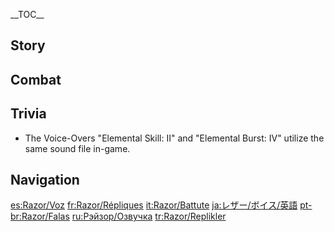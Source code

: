 {{CharacterTabs}}
{{LanguageTabs}}
__TOC__
==Story==
{{VO/Story
|character           = Razor

|vo_01_01_title      = Hello
|vo_01_01_file       = VO_{language}{character} Hello.ogg
|vo_01_01_tx         = You smell... *sniff* nice! Let's hunt.

|vo_02_01_title      = Chat: Scent
|vo_02_01_file       = VO_{language}{character} Chat - Scent.ogg
|vo_02_01_tx         = *sniff* I smell rabbit.
|vo_02_02_title      = Chat: Hunger
|vo_02_02_file       = VO_{language}{character} Chat - Hunger.ogg
|vo_02_02_tx         = I'm hungry. Let's hunt.
|vo_02_03_title      = Chat: Wind-gazing
|vo_02_03_file       = VO_{language}{character} Chat - Storm Watch.ogg
|vo_02_03_tx         = I keep watch. You leave, you call me.

<!-- Weather -->
|vo_03_01_title      = When Thunder Strikes: Warning
|vo_03_01_file       = VO_{language}{character} When Thunder Strikes - Warning.ogg
|vo_03_01_tx         = If you're scared of lightning, hide now.
|vo_03_02_title      = When Thunder Strikes: Guidance
|vo_03_02_file       = VO_{language}{character} When Thunder Strikes - Guidance.ogg
|vo_03_02_tx         = Avoid the trees. Follow me.
|vo_03_03_title      = When It's Windy
|vo_03_03_file       = VO_{language}{character} When It's Windy.ogg
|vo_03_03_tx         = Wind... I like the wind.
|vo_03_04_title      = When the Wind Is Blowing
|vo_03_04_file       = VO_{language}{character} When the Wind Is Blowing.ogg
|vo_03_04_tx         = The wind... bites hard.

|vo_04_01_title      = Good Morning
|vo_04_01_file       = VO_{language}{character} Good Morning.ogg
|vo_04_01_tx         = The sun is up. Time to hunt.
|vo_04_02_title      = Good Afternoon
|vo_04_02_file       = VO_{language}{character} Good Afternoon.ogg
|vo_04_02_tx         = I had a big lunch. Lots of meat. Mm, I'm happy.
|vo_04_03_title      = Good Evening
|vo_04_03_file       = VO_{language}{character} Good Evening.ogg
|vo_04_03_tx         = Go to sleep. I watch the moon.
|vo_04_04_title      = Good Night
|vo_04_04_file       = VO_{language}{character} Good Night.ogg
|vo_04_04_tx         = You sleep now. I keep watch.

|vo_05_01_title      = About {name}
|vo_05_01_file       = VO_{language}{character} About {character}.ogg
|vo_05_01_tx         = I have no human family. I am a wolf.

|vo_06_01_title      = About Us: Friends
|vo_06_01_file       = VO_{language}{character} About Us - Friends.ogg
|vo_06_01_tx         = You are my friend. We can hunt. Together!
|vo_06_02_title      = About Us: Weapons
|vo_06_02_friendship = 6
|vo_06_02_file       = VO_{language}{character} About Us - Weapons.ogg
|vo_06_02_tx         = I have iron claws and teeth of thunder. I protect you.

|vo_07_01_title      = About the [[Vision]]
|vo_07_01_friendship = 4
|vo_07_01_file       = VO_{language}{character} About the Vision.ogg
|vo_07_01_tx         = Vision helps Razor... fight with lightning tooth! Protect Lupical!
|vo_07_02_title      = Something to Share
|vo_07_02_file       = VO_{language}{character} Something to Share.ogg
|vo_07_02_tx         = I like the stars at night. So many stars. In the sky, in the lake. And in the city.
|vo_07_03_title      = Interesting Things
|vo_07_03_file       = VO_{language}{character} Interesting Things.ogg
|vo_07_03_tx         = The wolves are my Lupical. My family.

|vo_08_01_title      = About [[Lisa]]
|vo_08_01_friendship = 4
|vo_08_01_quest      = The Meaning of Lupical
|vo_08_01_file       = VO_{language}{character} About Lisa.ogg
|vo_08_01_tx         = Lisa lightning makes the sky black. She is strong. She is scary.
|vo_08_01_mention    = Lisa
|vo_08_02_title      = About [[Barbara]]
|vo_08_02_friendship = 4
|vo_08_02_file       = VO_{language}{character} About Barbara.ogg
|vo_08_02_tx         = Shining Barbara is a good child. Very good child.
|vo_08_02_mention    = Barbara
|vo_08_03_title      = About [[Diluc]]
|vo_08_03_friendship = 4
|vo_08_03_file       = VO_{language}{character} About Diluc.ogg
|vo_08_03_tx         = Diluc is red and black. Hot and cold.
|vo_08_03_mention    = Diluc
|vo_08_04_title      = About [[Venti]]
|vo_08_04_friendship = 4
|vo_08_04_file       = VO_{language}{character} About Venti.ogg
|vo_08_04_tx         = Razor doesn't know poems, but... Lupical likes them.
|vo_08_04_mention    = Venti
|vo_08_05_title      = About [[Bennett]]
|vo_08_05_friendship = 4
|vo_08_05_file       = VO_{language}{character} About Bennett.ogg
|vo_08_05_tx         = Bennett... Much talking. Eat with him, never full.
|vo_08_05_mention    = Bennett
|vo_08_06_title      = About [[Klee]]
|vo_08_06_friendship = 4
|vo_08_06_quest      = The Meaning of Lupical
|vo_08_06_file       = VO_{language}{character} About Klee.ogg
|vo_08_06_tx         = Klee, friend! Friend, but... big hassle.
|vo_08_06_mention    = Klee
|vo_08_07_title      = About [[Varka]]: Stranger
|vo_08_07_friendship = 4
|vo_08_07_file       = VO_{language}{character} About Varka - Stranger.ogg
|vo_08_07_tx         = Varka? Razor doesn't know...
|vo_08_07_mention    = Varka
|vo_08_08_title      = About Varka: Memory
|vo_08_08_friendship = 6
|vo_08_08_file       = VO_{language}{character} About Varka - Memory.ogg
|vo_08_08_tx         = Oh, Varka is... a name. That man big. Big steelclaw, Razor's name &mdash; Varka gave him. Oh... want to see him.
|vo_08_08_mention    = Varka

|vo_09_01_title      = More About {name}: I
|vo_09_01_file       = VO_{language}{character} More About {character} - 01.ogg
|vo_09_01_tx         = *sniff* Hmm... You smell kind. Do you like meat?
|vo_09_02_title      = More About {name}: II
|vo_09_02_friendship = 3
|vo_09_02_file       = VO_{language}{character} More About {character} - 02.ogg
|vo_09_02_tx         = You are strong. Like a wolf. I like to hunt with you. We catch a lot.
|vo_09_03_title      = More About {name}: III
|vo_09_03_friendship = 4
|vo_09_03_file       = VO_{language}{character} More About {character} - 03.ogg
|vo_09_03_tx         = Lupical means wolf home&mdash; no, Lupical means wolf family. My Lupical lives in the woods. They say I am their Lupical.
|vo_09_04_title      = More About {name}: IV
|vo_09_04_friendship = 5
|vo_09_04_file       = VO_{language}{character} More About {character} - 04.ogg
|vo_09_04_tx         = My Lupical is my only family. But I don't have four legs, not like them. Because I'm not a real wolf. Sometimes, this makes me sad.
|vo_09_05_title      = More About {name}: V
|vo_09_05_friendship = 6
|vo_09_05_file       = VO_{language}{character} More About {character} - 05.ogg
|vo_09_05_tx         = When I run with you, when I hunt with you, I am happy. With you, I am not a wolf, I am not a boy, I am just me. I am Razor. Because you are my friend. You are my Lupical. I hope you feel happy, too!

|vo_10_01_title      = {name}'s Hobbies
|vo_10_01_file       = VO_{language}{character} Hobbies.ogg
|vo_10_01_tx         = I like Lupical. I like the woods. I like my friend. I like to run!
|vo_10_02_title      = {name}'s Troubles
|vo_10_02_file       = VO_{language}{character} Troubles.ogg
|vo_10_02_tx         = Talking makes me tired. Talking is... hard. But... I have to try.
|vo_10_03_title      = Favorite Food
|vo_10_03_file       = VO_{language}{character} Favorite Food.ogg
|vo_10_03_tx         = I like meat, and... I like potatoes.
|vo_10_04_title      = Least Favorite Food
|vo_10_04_file       = VO_{language}{character} Least Favorite Food.ogg
|vo_10_04_tx         = Greens are bad. Animal eats green things. Then I eat animal!

<!-- Receiving a Gift -->
|vo_11_01_title      = Receiving a Gift: I
|vo_11_01_file       = VO Razor Receiving a Gift - 01.ogg
|vo_11_01_tx         = Smells good, also tastes good, I like it.

|vo_11_02_title      = Receiving a Gift: II
|vo_11_02_file       = VO Razor Receiving a Gift - 02.ogg
|vo_11_02_tx         = Eating this gives me energy, makes me happy.

|vo_11_03_title      = Receiving a Gift: III
|vo_11_03_file       = VO Razor Receiving a Gift - 03.ogg
|vo_11_03_tx         = Eating it, bad. Not eating it, also bad. I'm a bit sad.

|vo_12_01_title      = Birthday
|vo_12_01_file       = VO_{language}{character} Birthday.ogg
|vo_12_01_tx         = Today is your day. You were born on this day, many moons ago. I want to make you happy today. Can we eat meat together?

|vo_13_01_title      = Feelings About Ascension: Intro
|vo_13_01_ascension  = 1
|vo_13_01_file       = VO_{language}{character} Feelings About Ascension - 01.ogg
|vo_13_01_tx         = Arms... bigger!
|vo_13_02_title      = Feelings About Ascension: Building Up
|vo_13_02_ascension  = 2
|vo_13_02_file       = VO_{language}{character} Feelings About Ascension - 02.ogg
|vo_13_02_tx         = Grr! Sharpen claws. Sharpen teeth. Become stronger!
|vo_13_03_title      = Feelings About Ascension: Climax
|vo_13_03_ascension  = 4
|vo_13_03_file       = VO_{language}{character} Feelings About Ascension - 03.ogg
|vo_13_03_tx         = Run... Hunt... No. No! Must... become stronger!
|vo_13_04_title      = Feelings About Ascension: Conclusion
|vo_13_04_ascension  = 6
|vo_13_04_file       = VO_{language}{character} Feelings About Ascension - 04.ogg
|vo_13_04_tx         = Teeth. Claws. Legs. All bigger. All stronger! To protect you.
}}

==Combat==
{{Combat VO
|character           = Razor

|skill_1_tx          = Get back!
|skill_2_tx          = Ah!
|skill_3_tx          = Heyah!
|skill_4_file        = Elemental Skill 1 04
|skill_5_file        = Elemental Skill 1 05
|skill_6_file        = Elemental Skill 1 06
|skill_6_tx          = Keep back!

|burst_1_tx          = Raaaarrr!
|burst_2_tx          = *howls*
|burst_3_tx          = *roars*
|burst_4_file        = Elemental Skill 1 02
|burst_4_tx          = Rar!<!-- Skill 1 02 here is intentional until it gets fixed in-game -->

|sprint-s_1_file     = Sprint Start 01,Sprint Start 02,Sprint Start 03

|glider_1_file       = Deploying Wind Glider 01,Deploying Wind Glider 02,Deploying Wind Glider 03

|chest_1_tx          = These things... useful?
|chest_2_tx          = Empty chest... good for storage.
|chest_3_tx          = Smell of treasure... strange.

|low-hp_1_tx         = Argh!
|low-hp_2_tx         = *grunt* A-a-awoooo!
|low-hp_3_tx         = I kill you!

|ally-low-hp_1_tx    = No!
|ally-low-hp_2_tx    = Wake up!

|fallen_1_tx         = Can't... breathe...
|fallen_2_tx         = Take me back...
|fallen_3_tx         = Lupical... my Lupical...

|hit-l_1_file        = Light Hit Taken 01,Light Hit Taken 02,Light Hit Taken 03,Light Hit Taken 04,Light Hit Taken 05,Light Hit Taken 06

|hit-h_1_file        = Heavy Hit Taken 02
|hit-h_1_tx          = I taste blood...
|hit-h_2_file        = Heavy Hit Taken 01,Heavy Hit Taken 03,Heavy Hit Taken 04,Heavy Hit Taken 05,Heavy Hit Taken 06

|join_1_tx           = I'll scout ahead.
|join_2_tx           = We're going to hunt!
|join_3_tx           = I'll watch your back.

|idle_1_file         = Standby 02

|atk-l_1_file        = Light Attack 01,Light Attack 02,Light Attack 03,Light Attack 04,Light Attack 05,Light Attack 06,Light Attack 07

|atk-m_1_file        = Mid Attack 01,Mid Attack 02,Mid Attack 03

|atk-h_1_file        = Heavy Attack 01,Heavy Attack 02,Heavy Attack 03

|climb_1_file        = Climbing 01,Climbing 02,Climbing 03,Climbing 04,Climbing 05

|climb-b_1_file      = Climbing Breath 01,Climbing Breath 02,Climbing Breath 03,Climbing Breath 04,Climbing Breath 05,Climbing Breath 06

|jump_1_file         = Jumping 01,Jumping 02,Jumping 03,Jumping 04,Jumping 05
}}

==Trivia==
* The Voice-Overs "Elemental Skill: II" and "Elemental Burst: IV" utilize the same sound file in-game.

==Navigation==
{{Character Navbox|VO}}

[[es:Razor/Voz]]
[[fr:Razor/Répliques]]
[[it:Razor/Battute]]
[[ja:レザー/ボイス/英語]]
[[pt-br:Razor/Falas]]
[[ru:Рэйзор/Озвучка]]
[[tr:Razor/Replikler]]